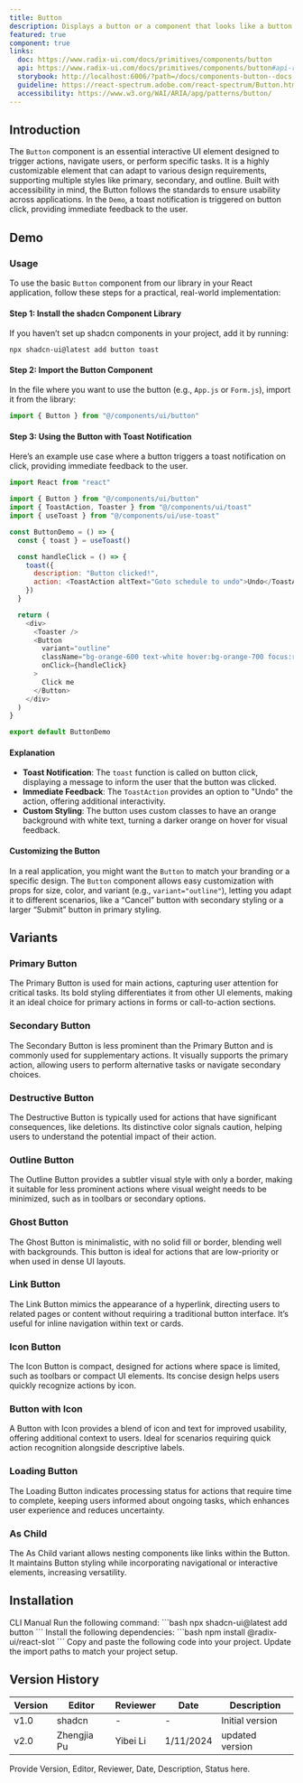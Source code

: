 ```yaml
---
title: Button
description: Displays a button or a component that looks like a button.
featured: true
component: true
links:
  doc: https://www.radix-ui.com/docs/primitives/components/button
  api: https://www.radix-ui.com/docs/primitives/components/button#api-reference
  storybook: http://localhost:6006/?path=/docs/components-button--docs
  guideline: https://react-spectrum.adobe.com/react-spectrum/Button.html
  accessibility: https://www.w3.org/WAI/ARIA/apg/patterns/button/
---
```


## Introduction

The `Button` component is an essential interactive UI element designed to trigger actions, navigate users, or perform specific tasks. It is a highly customizable element that can adapt to various design requirements, supporting multiple styles like primary, secondary, and outline. Built with accessibility in mind, the Button follows the standards to ensure usability across applications. In the `Demo`, a toast notification is triggered on button click, providing immediate feedback to the user.

## Demo

<ComponentPreview
  name="button-demo"
  description="A button in its default style"
/>

### Usage

To use the basic `Button` component from our library in your React application, follow these steps for a practical, real-world implementation:

#### Step 1: Install the shadcn Component Library

If you haven’t set up shadcn components in your project, add it by running:

```shell
npx shadcn-ui@latest add button toast
```

#### Step 2: Import the Button Component

In the file where you want to use the button (e.g., `App.js` or `Form.js`), import it from the library:

```javascript
import { Button } from "@/components/ui/button"
```

#### Step 3: Using the Button with Toast Notification

Here’s an example use case where a button triggers a toast notification on click, providing immediate feedback to the user.

```javascript
import React from "react"

import { Button } from "@/components/ui/button"
import { ToastAction, Toaster } from "@/components/ui/toast"
import { useToast } from "@/components/ui/use-toast"

const ButtonDemo = () => {
  const { toast } = useToast()

  const handleClick = () => {
    toast({
      description: "Button clicked!",
      action: <ToastAction altText="Goto schedule to undo">Undo</ToastAction>,
    })
  }

  return (
    <div>
      <Toaster />
      <Button
        variant="outline"
        className="bg-orange-600 text-white hover:bg-orange-700 focus:ring-orange-600"
        onClick={handleClick}
      >
        Click me
      </Button>
    </div>
  )
}

export default ButtonDemo
```

#### Explanation

- **Toast Notification**: The `toast` function is called on button click, displaying a message to inform the user that the button was clicked.
- **Immediate Feedback**: The `ToastAction` provides an option to "Undo" the action, offering additional interactivity.
- **Custom Styling**: The button uses custom classes to have an orange background with white text, turning a darker orange on hover for visual feedback.

#### Customizing the Button

In a real application, you might want the `Button` to match your branding or a specific design. The `Button` component allows easy customization with props for size, color, and variant (e.g., `variant="outline"`), letting you adapt it to different scenarios, like a “Cancel” button with secondary styling or a larger “Submit” button in primary styling.

## Variants

### Primary Button

<ComponentPreview name="button-demo" description="A button in primary style" />
The Primary Button is used for main actions, capturing user attention for critical
tasks. Its bold styling differentiates it from other UI elements, making it an ideal
choice for primary actions in forms or call-to-action sections.

### Secondary Button

<ComponentPreview
  name="button-secondary"
  description="A button in secondary style"
/>
The Secondary Button is less prominent than the Primary Button and is commonly used
for supplementary actions. It visually supports the primary action, allowing users
to perform alternative tasks or navigate secondary choices.

### Destructive Button

<ComponentPreview
  name="button-destructive"
  description="A button in destructive style"
/>
The Destructive Button is typically used for actions that have significant consequences,
like deletions. Its distinctive color signals caution, helping users to understand
the potential impact of their action.

### Outline Button

<ComponentPreview
  name="button-outline"
  description="A button in outline style"
/>
The Outline Button provides a subtler visual style with only a border, making it
suitable for less prominent actions where visual weight needs to be minimized, such
as in toolbars or secondary options.

### Ghost Button

<ComponentPreview name="button-ghost" description="A button in ghost style" />
The Ghost Button is minimalistic, with no solid fill or border, blending well with
backgrounds. This button is ideal for actions that are low-priority or when used
in dense UI layouts.

### Link Button

<ComponentPreview name="button-link" description="A button in link style" />
The Link Button mimics the appearance of a hyperlink, directing users to related
pages or content without requiring a traditional button interface. It’s useful for
inline navigation within text or cards.

### Icon Button

<ComponentPreview name="button-icon" description="A button with an icon only" />
The Icon Button is compact, designed for actions where space is limited, such as
toolbars or compact UI elements. Its concise design helps users quickly recognize
actions by icon.

### Button with Icon

<ComponentPreview
  name="button-with-icon"
  description="A button with text and an icon"
/>
A Button with Icon provides a blend of icon and text for improved usability, offering
additional context to users. Ideal for scenarios requiring quick action recognition
alongside descriptive labels.

### Loading Button

<ComponentPreview
  name="button-loading"
  description="A button with a loading indicator"
/>
The Loading Button indicates processing status for actions that require time to complete,
keeping users informed about ongoing tasks, which enhances user experience and reduces
uncertainty.

### As Child

<ComponentPreview
  name="button-as-child"
  description="A button wrapping a custom Link component"
/>
The As Child variant allows nesting components like links within the Button. It maintains
Button styling while incorporating navigational or interactive elements, increasing
versatility.

## Installation

<Tabs defaultValue="cli">
  <TabsList>
    <TabsTrigger value="cli">CLI</TabsTrigger>
    <TabsTrigger value="manual">Manual</TabsTrigger>
  </TabsList>
  <TabsContent value="cli">
    <Steps>
      <Step>Run the following command:</Step>
      ```bash npx shadcn-ui@latest add button ```
    </Steps>
  </TabsContent>
  <TabsContent value="manual">
    <Steps>
      <Step>Install the following dependencies:</Step>
      ```bash npm install @radix-ui/react-slot ```
      <Step>Copy and paste the following code into your project.</Step>
      <ComponentSource name="button" />
      <Step>Update the import paths to match your project setup.</Step>
    </Steps>
  </TabsContent>
</Tabs>

## Version History

| Version | Editor      | Reviewer | Date      | Description     |
| ------- | ----------- | -------- | --------- | --------------- |
| v1.0    | shadcn      | -        | -         | Initial version |
| v2.0    | Zhengjia Pu | Yibei Li | 1/11/2024 | updated version |

Provide Version, Editor, Reviewer, Date, Description, Status here.
